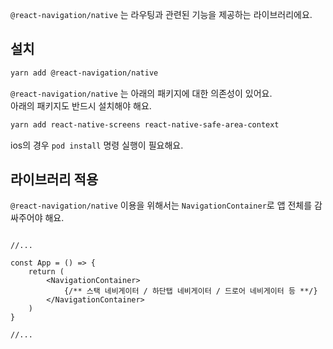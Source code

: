 
`@react-navigation/native` 는 라우팅과 관련된 기능을 제공하는 라이브러리에요.

## 설치
```bash
yarn add @react-navigation/native
```

`@react-navigation/native` 는 아래의 패키지에 대한 의존성이 있어요.<br/>
아래의 패키지도 반드시 설치해야 해요.

```bash
yarn add react-native-screens react-native-safe-area-context
```

ios의 경우 `pod install` 명령 실행이 필요해요.

## 라이브러리 적용

`@react-navigation/native` 이용을 위해서는 `NavigationContainer`로 앱 전체를 감싸주어야 해요.

```tsx

//...

const App = () => {
    return (
        <NavigationContainer>
            {/** 스택 네비게이터 / 하단탭 네비게이터 / 드로어 네비게이터 등 **/}
        </NavigationContainer>
    )
}

//...

```